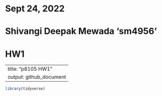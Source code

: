 ##################################################################
# Sept 24, 2022
# Shivangi Deepak Mewada 'sm4956'
# HW1 
##################################################################

---
title: "p8105 HW1"
output: github_document
---

```r
library(tidyverse)
```

